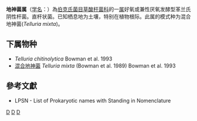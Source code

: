 {{Automatic taxobox
| taxon = Telluria
| authority = Bowman et al., 1993
| type species = 混合地神菌<br>''Telluria mixta''
| type species authority = (Bowman et al., 1989) Bowman et al., 1993
}}
'''地神菌属'''（[[学名|学名]]：{{lang|la|''Telluria''}}）為[[伯克氏菌目|伯克氏菌目]][[草酸杆菌科|草酸杆菌科]]的一[[属|属]]好氧或兼性厌氧发酵型革兰氏阴性杆菌。直杆状菌。已知栖息地为土壤，特别在植物根际。此属的模式种为混合地神菌(''Telluria mixta'')。

==下属物种==
* ''Telluria chitinolytica'' Bowman et al. 1993
* [[混合地神菌|混合地神菌]] ''Telluria mixta'' (Bowman et al. 1989) Bowman et al. 1993

==參考文獻==
{{reflist}}
* LPSN - List of Prokaryotic names with Standing in Nomenclature

{{taxonbar}}

[[Category:革兰氏阴性菌|D]]
[[Category:_草酸杆菌科|D]]
[[Category:1993年描述的分类群|D]]